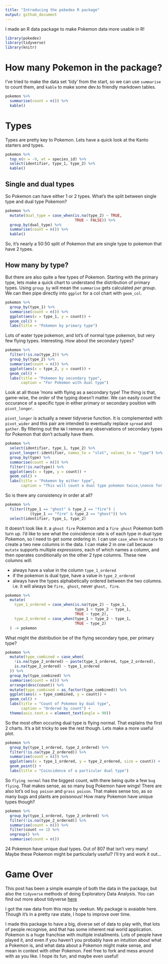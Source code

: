 ```yaml
---
title: "Introducing the pokedex R package"
output: github_document
---
```


I made an R data package to make Pokemon data more usable in R! 

```r
library(pokedex)
library(tidyverse)
library(knitr)
```

# How many Pokemon in the package?

I've tried to make the data set 'tidy' from the start, so we can use `summarise` to count them, and `kable` to make some dev.to friendly markdown tables.

```r
pokemon %>% 
  summarise(count = n()) %>% 
  kable()
```

# Types

Types are pretty key to Pokemon. Lets have a quick look at the Kanto starters and types.

```r
pokemon %>% 
  top_n(n = -9, wt = species_id) %>% 
  select(identifier, type_1, type_2) %>%
  kable()
```

## Single and dual types

So Pokemon can have either 1 or 2 types. What's the split between single type and dual type Pokemon?

```r
pokemon %>%
  mutate(dual_type = case_when(is.na(type_2) ~ TRUE,
                               TRUE ~ FALSE)) %>%
  group_by(dual_type) %>%
  summarise(count = n()) %>% 
  kable()
```

So, it's nearly a 50:50 split of Pokemon that are single type to pokemon that have 2 types.

## How many by type?

But there are also quite a few types of Pokemon. Starting with the primary type, lets make a quick chart to understand the distribution of primary types. Using `group_by` will mean the `summarise` gets calculated _per group_. We can then pipe directly into `ggplot` for a col chart with `geom_col`.

```r
pokemon %>%
  group_by(type_1) %>%
  summarise(count = n()) %>%
  ggplot(aes(x = type_1, y = count)) +
  geom_col() +
  labs(title = "Pokemon by primary type")
```
 
Lots of water type pokemon, and lot's of normal type pokemon, but very few flying types. Interesting. How about the secondary types?

```r
pokemon %>% 
  filter(!is.na(type_2)) %>% 
  group_by(type_2) %>% 
  summarise(count = n()) %>% 
  ggplot(aes(x = type_2, y = count)) +
  geom_col() +
  labs(title = "Pokemon by secondary type",
       caption = "For Pokemon with dual type")
```

Look at all those 'mons with flying as a secondary type! The thing is that, game-wise, the _order_ of the typing doesn't matter. We can easily count the occurance of a specific type in either primary or secondary position with `pivot_longer`.

`pivot_longer` is actually a newer tidyverse function. It is complemented with `pivot_wider` and this pair are intended to eventually replace `spread` and `gather`. By filtering out the `NA` I remove any observations of secondary types for Pokemon that don't actually have them.

```r
pokemon %>% 
  select(identifier, type_1, type_2) %>% 
  pivot_longer(-identifier, names_to = "slot", values_to = "type") %>% 
  group_by(type) %>% 
  summarise(count = n()) %>% 
  filter(!is.na(type)) %>% 
  ggplot(aes(x = type, y = count)) +
  geom_col() +
  labs(title = "Pokemon by either type",
       caption = "This will count a dual type pokemon twice,\nonce for each type")
```

So is there any consistency in order at all?

```r
pokemon %>%
  filter((type_1 == "ghost" & type_2 == "fire") |
           (type_1 == "fire" & type_2 == "ghost")) %>% 
  select(identifier, type_1, type_2)
```

It doesn't look like it. a `ghost fire` Pokemon and a `fire ghost` Pokemon both turn up. I'd like to see what the coincidence rate is of each type in dual type Pokemon, so I need to get some ordering in. I can use `case_when` in `mutate` to create a two new columns in the data. I can make 2 in one call because `mutate` supports multiple _expressions_, each of which names a column, and then operates conditionally on the other 2 type columns. These new columns will:

* always have a value in the column `type_1_ordered`
* if the pokemon is dual type, have a value in `type_2_ordered`
* always have the types alphabetically ordered between the two columns. i.e. it will always be `fire, ghost`, never `ghost, fire`.

```r
pokemon %>%
  mutate(
    type_1_ordered = case_when(is.na(type_2) ~ type_1,
                               type_1 < type_2 ~ type_1,
                               TRUE ~ type_2),
    type_2_ordered = case_when(type_1 > type_2 ~ type_1,
                               TRUE ~ type_2)
  ) -> pokemon
```

What might the distribution be of the flying secondary type, per primary type?

```r
pokemon %>%
  mutate(type_combined = case_when(
    !is.na(type_2_ordered) ~ paste(type_1_ordered, type_2_ordered),
    is.na(type_2_ordered) ~ type_1_ordered
  )) %>%
  group_by(type_combined) %>%
  summarise(count = n()) %>%
  arrange(desc(count)) %>%
  mutate(type_combined = as_factor(type_combined)) %>%
  ggplot(aes(x = type_combined, y = count)) +
  geom_col() +
  labs(title = "Count of Pokemon by dual type",
       caption = "Ordered by count") + 
  theme(axis.text.x = element_text(angle = 90))
```

So the most often occuring dual type is flying normal. That explains the first 2 charts. It's a bit tricky to see the rest though. Lets make a more useful plot.

```r
pokemon %>% 
  group_by(type_1_ordered, type_2_ordered) %>% 
  filter(!is.na(type_2_ordered)) %>% 
  summarise(count = n()) %>% 
  ggplot(aes(x = type_1_ordered, y = type_2_ordered, size = count)) +
  geom_point() +
  labs(title = "Coincidence of a particular dual type")
```

So `flying normal` has the biggest count, with there being quite a few `bug flying`. That makes sense, as so many bug Pokemon have wings! There are also lot's od `bug poison` and `grass poison`. That makes sense too, as so many bugs and plants are poisonous! How many Pokemon have unique types though?

```r
pokemon %>% 
  group_by(type_1_ordered, type_2_ordered) %>% 
  filter(!is.na(type_2_ordered)) %>% 
  summarise(count = n()) %>% 
  filter(count == 1) %>% 
  ungroup() %>% 
  summarise(count = n())
```

24 Pokemon have unique dual types. Out of 807 that isn't very many! Maybe these Pokemon might be particularly useful? I'll try and work it out...

# Game Over

This post has been a simple example of both the data in the package, but also the `tidyverse` methods of doing Exploratory Data Analysis. You can find out more about tidyverse [here](https://www.tidyverse.org/)

I got the raw data from this repo by veekun. My package is avaiable here. Though it's in a pretty raw state, I hope to improve over time. 

I made this package to have a big, diverse set of data to play with, that lots of people recognise, and that has some inherent real world application. Pokemon is a huge franchise with multiple installments. Lots of people have played it, and even if you haven't you probably have an intuition about what a Pokemon is, and what data about a Pokemon might make sense, and mean in context with other Pokemon. Feel free to fork and mess around with as you like. I hope its fun, and maybe even useful!

